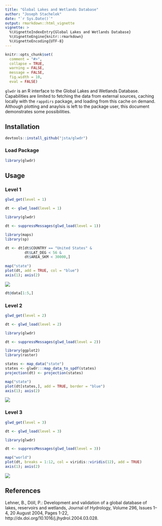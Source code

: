 ```yaml
---
title: "Global Lakes and Wetlands Database"
author: "Joseph Stachelek"
date: "`r Sys.Date()`"
output: rmarkdown::html_vignette
vignette: >
  %\VignetteIndexEntry{Global Lakes and Wetlands Database}
  %\VignetteEngine{knitr::rmarkdown}
  %\VignetteEncoding{UTF-8}
---
```


```r
knitr::opts_chunk$set(
  comment = "#>",
  collapse = TRUE,
  warning = FALSE,
  message = FALSE,
  fig.width = 10,
  eval = FALSE)
```
`glwdr` is an R interface to the Global Lakes and Wetlands Database. Capabilities are limited to fetching the data from external sources, caching locally with the `rappdirs` package, and loading from this cache on demand. Although plotting and anaylsis is left to the package user, this document demonstrates some possibilities.

## Installation

```r
devtools::install_github("jsta/glwdr")
```

### Load Package
```r
library(glwdr)
```

## Usage

### Level 1
```r
glwd_get(level = 1)

dt <- glwd_load(level = 1)
```

```r
library(glwdr)

dt <- suppressMessages(glwd_load(level = 1))
```

```r
library(maps)
library(sp)

dt <- dt[dt$COUNTRY == "United States" &
         dt$LAT_DEG < 56 &
         dt$AREA_SKM < 30000,] 
 
map("state")
plot(dt, add = TRUE, col = "blue")
axis(1); axis(2)
```

![](level-1-1.png)

```r
dt@data[1:5,]
```

### Level 2

```r
glwd_get(level = 2)

dt <- glwd_load(level = 2)
```

```r
library(glwdr)

dt <- suppressMessages(glwd_load(level = 2))
```

```r
library(ggplot2)
library(raster)

states <- map_data("state")
states <- glwdr:::map_data_to_spdf(states)
projection(dt) <- projection(states)

map("state")
plot(dt[states,], add = TRUE, border = "blue")
axis(1); axis(2)
```

![](level-2-1.png)

### Level 3

```r
glwd_get(level = 3)

dt <- glwd_load(level = 3)
```

```r
library(glwdr)

dt <- suppressMessages(glwd_load(level = 3))
```

```r
map("world")
plot(dt, breaks = 1:12, col = viridis::viridis(12), add = TRUE)
axis(1); axis(2)
```

![](level-3-1.png)

## References

Lehner, B., Döll, P.: Development and validation of a global
database of lakes, reservoirs and wetlands, Journal of Hydrology, Volume
296, Issues 1–4, 20 August 2004, Pages 1-22,
http://dx.doi.org/10.1016/j.jhydrol.2004.03.028.
